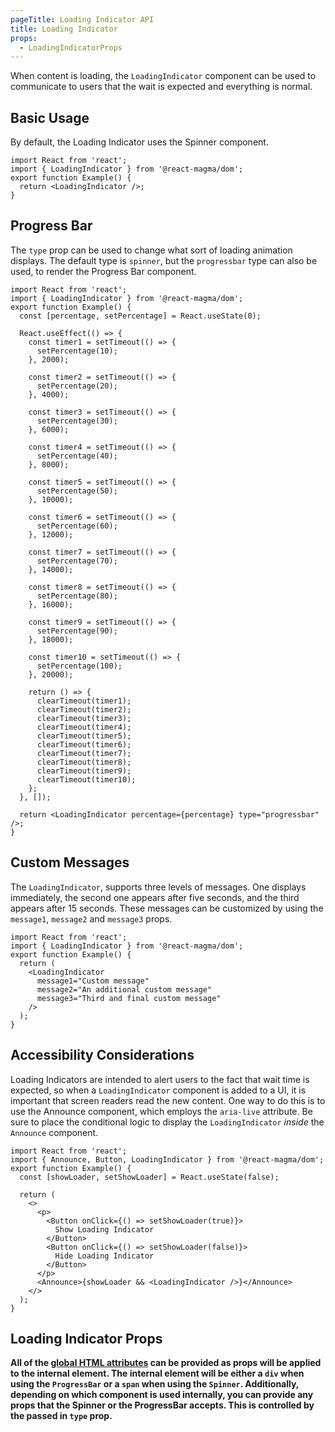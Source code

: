 ```yaml
---
pageTitle: Loading Indicator API
title: Loading Indicator
props:
  - LoadingIndicatorProps
---
```


When content is loading, the `LoadingIndicator` component can be used to communicate to users that the wait is expected and everything is normal.

## Basic Usage

By default, the Loading Indicator uses the <Link to="/api/spinner">Spinner</Link> component.

```tsx
import React from 'react';
import { LoadingIndicator } from '@react-magma/dom';
export function Example() {
  return <LoadingIndicator />;
}
```

## Progress Bar

The `type` prop can be used to change what sort of loading animation displays. The default type is `spinner`, but the `progressbar` type can also be used,
to render the <Link to="/api/progress-bar">Progress Bar</Link> component.

```tsx
import React from 'react';
import { LoadingIndicator } from '@react-magma/dom';
export function Example() {
  const [percentage, setPercentage] = React.useState(0);

  React.useEffect(() => {
    const timer1 = setTimeout(() => {
      setPercentage(10);
    }, 2000);

    const timer2 = setTimeout(() => {
      setPercentage(20);
    }, 4000);

    const timer3 = setTimeout(() => {
      setPercentage(30);
    }, 6000);

    const timer4 = setTimeout(() => {
      setPercentage(40);
    }, 8000);

    const timer5 = setTimeout(() => {
      setPercentage(50);
    }, 10000);

    const timer6 = setTimeout(() => {
      setPercentage(60);
    }, 12000);

    const timer7 = setTimeout(() => {
      setPercentage(70);
    }, 14000);

    const timer8 = setTimeout(() => {
      setPercentage(80);
    }, 16000);

    const timer9 = setTimeout(() => {
      setPercentage(90);
    }, 18000);

    const timer10 = setTimeout(() => {
      setPercentage(100);
    }, 20000);

    return () => {
      clearTimeout(timer1);
      clearTimeout(timer2);
      clearTimeout(timer3);
      clearTimeout(timer4);
      clearTimeout(timer5);
      clearTimeout(timer6);
      clearTimeout(timer7);
      clearTimeout(timer8);
      clearTimeout(timer9);
      clearTimeout(timer10);
    };
  }, []);

  return <LoadingIndicator percentage={percentage} type="progressbar" />;
}
```

## Custom Messages

The `LoadingIndicator`, supports three levels of messages. One displays immediately, the second one appears after five seconds, and the third appears after 15 seconds.
These messages can be customized by using the `message1`, `message2` and `message3` props.

```tsx
import React from 'react';
import { LoadingIndicator } from '@react-magma/dom';
export function Example() {
  return (
    <LoadingIndicator
      message1="Custom message"
      message2="An additional custom message"
      message3="Third and final custom message"
    />
  );
}
```

## Accessibility Considerations

Loading Indicators are intended to alert users to the fact that wait time is expected, so when a `LoadingIndicator` component is added to a UI, it is important that screen readers read the new content.
One way to do this is to use the <Link to="/api/announce">Announce component</Link>, which employs the `aria-live` attribute. Be sure to place
the conditional logic to display the `LoadingIndicator` _inside_ the `Announce` component.

```tsx
import React from 'react';
import { Announce, Button, LoadingIndicator } from '@react-magma/dom';
export function Example() {
  const [showLoader, setShowLoader] = React.useState(false);

  return (
    <>
      <p>
        <Button onClick={() => setShowLoader(true)}>
          Show Loading Indicator
        </Button>
        <Button onClick={() => setShowLoader(false)}>
          Hide Loading Indicator
        </Button>
      </p>
      <Announce>{showLoader && <LoadingIndicator />}</Announce>
    </>
  );
}
```

## Loading Indicator Props

**All of the [global HTML attributes](https://developer.mozilla.org/en-US/docs/Web/HTML/Global_attributes) can be provided as props will be applied to the internal element. The internal element will be either a `div` when using the `ProgressBar` or a `span` when using the `Spinner`. Additionally, depending on which component is used internally, you can provide any props that the <Link to="/api/spinner#spinner_props">Spinner</Link> or the <Link to="/api/progress-bar#progress_bar%20props">ProgressBar</Link> accepts. This is controlled by the passed in `type` prop.**

<LoadingIndicatorProps />
